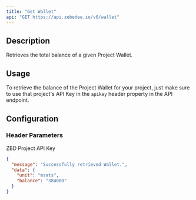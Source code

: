 ```yaml
---
title: "Get Wallet"
api: "GET https://api.zebedee.io/v0/wallet"
---
```


## Description

Retrieves the total balance of a given Project Wallet.

## Usage

To retrieve the balance of the Project Wallet for your project, just make sure to use that project's API Key in the `apikey` header property in the API endpoint.

## Configuration

### Header Parameters

<ParamField required header="apikey" type="string">
  ZBD Project API Key
</ParamField>

<CodeGroup />

<ResponseExample>

```json Response
{
  "message": "Successfully retrieved Wallet.",
  "data": {
    "unit": "msats",
    "balance": "384000"
  }
}
```

</ResponseExample>
